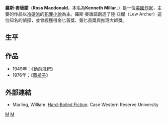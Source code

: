 '''羅斯·麥唐諾'''（'''Ross Macdonald'''，本名為'''Kenneth Millar'''，{{bd|1915年|12月13日|1983年|7月11日|catIdx=}}）是一位[[美國|美國]][[作家|作家]]，主要的作品以[[冷硬派|冷硬派]]的[[犯罪小說|犯罪小說]]為主。羅斯·麥唐諾創造了陸·亞傑（Lew Archer）這位知名的偵探，並曾經獲得金匕首獎、銀匕首獎與推理大師獎。

==生平==

==作品==
*1949年：《[[動向飛靶|動向飛靶]]》
*1976年：《[[藍槌子|藍槌子]]》

==外部連結==
* Marling, William. [http://www.detnovel.com/Macdonald.html Hard-Boiled Fiction]. Case Western Reserve University

{{Authority control}}
[[Category:美國作家|M]]
[[Category:密歇根大學校友|M]]